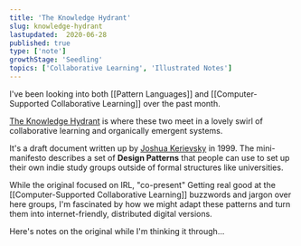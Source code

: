 ```yaml
---
title: 'The Knowledge Hydrant'
slug: knowledge-hydrant
lastupdated:  2020-06-28
published: true
type: ['note']
growthStage: 'Seedling'
topics: ['Collaborative Learning', 'Illustrated Notes']
---
```


I've been looking into both [[Pattern Languages]] and [[Computer-Supported Collaborative Learning]] over the past month.

[The Knowledge Hydrant](http://www.industriallogic.com/papers/khdraft.pdf) is where these two meet in a lovely swirl of collaborative learning and organically emergent systems.

It's a draft document written up by [Joshua Kerievsky](https://twitter.com/JoshuaKerievsky) in 1999. The mini-manifesto describes a set of **Design Patterns** that people can use to set up their own indie study groups outside of formal structures like universities.

While the original focused on IRL, "co-present" <Footnote idName={1}>Getting real good at the [[Computer-Supported Collaborative Learning]] buzzwords and jargon over here</Footnote> groups, I'm fascinated by how we might adapt these patterns and turn them into internet-friendly, distributed digital versions.

Here's notes on the original while I'm thinking it through...

<Image alt="" src="https://res.cloudinary.com/dg3gyk0gu/image/upload/c_scale,w_800/v1593449022/maggieappleton.com/notes/knowledge-hydrant/knowledge-hydrant-1.png" />

<Image alt="" src="https://res.cloudinary.com/dg3gyk0gu/image/upload/c_scale,w_800/v1593449021/maggieappleton.com/notes/knowledge-hydrant/knowledge-hydrant-2.png" />

<Image alt="" src="https://res.cloudinary.com/dg3gyk0gu/image/upload/c_scale,w_750/v1593449020/maggieappleton.com/notes/knowledge-hydrant/knowledge-hydrant-3.png" />

<Image alt="" src="https://res.cloudinary.com/dg3gyk0gu/image/upload/c_scale,w_750/v1593449020/maggieappleton.com/notes/knowledge-hydrant/knowledge-hydrant-4.png" />